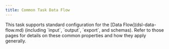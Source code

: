 ```yaml
---
title: Common Task Data Flow
---
```


<snippet id="common-data-flow">
This task supports standard configuration for the [Data Flow](dsl-data-flow.md)
(including `input`, `output`, `export`, and schemas).
Refer to those pages for details on these common properties and how they apply generally.
</snippet>